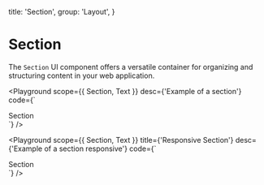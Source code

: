 
  title: 'Section',
  group: 'Layout',
}

# Section

The `Section` UI component offers a versatile container for organizing and structuring content in your web application.

<Playground
  scope={{ Section, Text }}
  desc={'Example of a section'}
  code={`
  <Section>
    <Text>Section</Text>
</Section>
  `}
/>

<Playground
  scope={{ Section, Text }}
  title={'Responsive Section'}
  desc={'Example of a section responsive'}
  code={`
  <Section p={{ xs: 2, md: 4, xl: 6 }}>
    <Text>Section</Text>
</Section>
  `}
/>

<Attributes component="Section" edit="/app/components/section.mdx"></Attributes>


